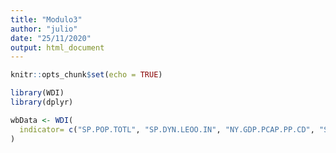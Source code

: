 ```yaml
---
title: "Modulo3"
author: "julio"
date: "25/11/2020"
output: html_document
---
```


```r
knitr::opts_chunk$set(echo = TRUE)
```


```r
library(WDI)
library(dplyr)
```


```r
wbData <- WDI(
  indicator= c("SP.POP.TOTL", "SP.DYN.LEOO.IN", "NY.GDP.PCAP.PP.CD", "SI.POV.GINI"), contry = "all", extra = TRUE, start = 1960, end=2019
)
```
